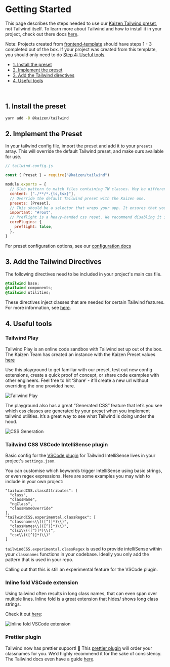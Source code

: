 
<Meta title="Guides/Tailwind/Getting Started" />

# Getting Started

This page describes the steps needed to use our [Kaizen Tailwind preset](https://github.com/cultureamp/kaizen-design-system/tree/main/packages/tailwind), not Tailwind itself.
To learn more about Tailwind and how to install it in your project, check out there docs [here](https://tailwindcss.com/docs/installation).

Note: Projects created from [frontend-template](https://github.com/cultureamp/frontend-template) should have steps 1 - 3 completed out of the box.
If your project was created from this template, you should only need to do [Step 4: Useful tools](#4-useful-tools).

- [1. Install the preset](#1-install-the-preset)
- [2. Implement the preset](#2-implement-the-preset)
- [3. Add the Tailwind directives](#3-add-the-tailwind-directives)
- [4. Useful tools](#4-useful-tools)

<br/>

## 1. Install the preset

```bash
yarn add -D @kaizen/tailwind
```

## 2. Implement the Preset

In your tailwind config file, import the preset and add it to your `presets` array.
This will override the default Tailwind preset, and make ours available for use.

```js
// tailwind.config.js

const { Preset } = require("@kaizen/tailwind")

module.exports = {
  // Glob pattern to match files containing TW classes. May be different for your project.
  content: ["./**/*.{ts,tsx}"],
  // Override the default Tailwind preset with the Kaizen one.
  presets: [Preset],
  // This should be a selector that wraps your app. It ensures that your Tailwind classes supersede component styles, by increasing their specificity with the chosen selector.
  important: "#root",
  // Preflight is a heavy-handed css reset. We recommend disabling it in your project.
  corePlugins: {
    preflight: false,
  },
}
```

For preset configuration options, see our [configuration docs](/story/systems-tailwind-configuration--page)

## 3. Add the Tailwind Directives

The following directives need to be included in your project's main css file.

```css
@tailwind base;
@tailwind components;
@tailwind utilities;
```

These directives inject classes that are needed for certain Tailwind features.
For more information, see [here](https://tailwindcss.com/docs/functions-and-directives).

## 4. Useful tools

### Tailwind Play

Tailwind Play is an online code sandbox with Tailwind set up out of the box. The Kaizen Team has created an instance with the Kaizen Preset values [here](https://play.tailwindcss.com/OUogvUgXQR)

Use this playground to get familiar with our preset, test out new config extensions, create a quick proof of concept, or share code examples with other engineers. Feel free to hit ‘Share’ - it’ll create a new url without overriding the one provided here.

<img src={TailwindPlay} alt="Tailwind Play" />

The playground also has a great “Generated CSS” feature that let’s you see which css classes are generated by your preset when you implement tailwind utilities. It’s a great way to see what Tailwind is doing under the hood.

<div className="flex justify-center">
  <img src={CssGeneration} alt="CSS Generation" />
</div>

### Tailwind CSS VSCode IntelliSense plugin

Basic config for the [VSCode plugin](https://marketplace.visualstudio.com/items?itemName=bradlc.vscode-tailwindcss) for Tailwind IntelliSense lives in your project's `settings.json`.

You can customise which keywords trigger IntelliSense using basic strings, or even regex expressions.
Here are some examples you may wish to include in your own project:

```
"tailwindCSS.classAttributes": [
  "class",
  "className",
  "ngClass",
  "classNameOverride"
],
"tailwindCSS.experimental.classRegex": [
  "classnames\\(([^)]*)\\)",
  "classNames\\(([^)]*)\\)",
  "clsx\\(([^)]*)\\)",
  "csx\\(([^)]*)\\)"
]
```

`tailwindCSS.experimental.classRegex` is used to provide intelliSense within your `classnames` functions in your codebase.
Ideally you only add the pattern that is used in your repo.

Calling out that this is still an experimental feature for the VSCode plugin.

### Inline fold VSCode extension
Using tailwind often results in long class names, that can even span over multiple lines.
Inline fold is a great extension that hides/ shows long class strings.

Check it out [here](https://marketplace.visualstudio.com/items?itemName=moalamri.inline-fold):


<div className="flex justify-center">
  <img src={InlineFold} alt="Inline fold VSCode extension" />
</div>

### Prettier plugin

Tailwind now has prettier support! 🎉 This [prettier plugin](https://github.com/tailwindlabs/prettier-plugin-tailwindcss) will order your classnames for you.
We’d highly recommend it for the sake of consistency. The Tailwind docs even have a guide [here](https://tailwindcss.com/blog/automatic-class-sorting-with-prettier).
